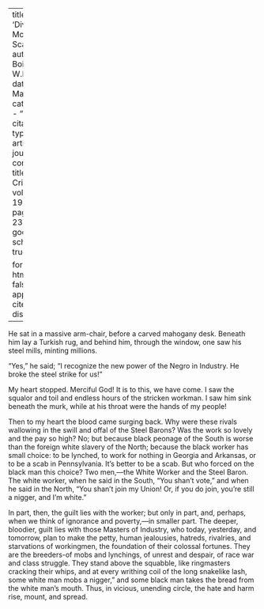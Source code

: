 
---
title: 'Dives, Mob, and Scab'
author: Du Bois, W.E.B.
date: Mar. 1920
categories: 
  - ""
citation: 
  type: article-journal
  container-title: The Crisis
  volume: 19
  issue: 5
  page: 235-236
google-scholar: true

format:
  html:
    toc: false
    appendix-cite-as: display
---


He sat in a massive arm-chair, before a carved mahogany desk. Beneath him lay a Turkish rug, and behind him, through the window, one saw his steel mills, minting millions. 

"Yes," he said; "I recognize the new power of the Negro in Industry. He broke the steel strike for us!" 

My heart stopped. Merciful God! It is to this, we have come. I saw the squalor and toil and endless hours of the stricken workman. I saw him sink beneath the murk, while at his throat were the hands of my people! 

Then to my heart the blood came surging back. Why were these rivals wallowing in the swill and offal of the Steel Barons? Was the work so lovely and the pay so high? No; but because black peonage of the South is worse than the foreign white slavery of the North; because the black worker has small choice: to be lynched, to work for nothing in Georgia and Arkansas, or to be a scab in Pennsylvania. It's better to be a scab. But who forced on the black man this choice? Two men,---the White Worker and the Steel Baron. The white worker, when he said in the South, "You shan't vote," and when he said in the North, "You shan't join my Union! Or, if you do join, you're still a nigger, and I'm white." 

In part, then, the guilt lies with the worker; but only in part, and, perhaps, when we think of ignorance and poverty,---in smaller part. The deeper, bloodier, guilt lies with those Masters of Industry, who today, yesterday, and tomorrow, plan to make the petty, human jealousies, hatreds, rivalries, and starvations of workingmen, the foundation of their colossal fortunes. They are the breeders-of mobs and lynchings, of unrest and despair, of race war and class struggle. They stand above the squabble, like ringmasters cracking their whips, and at every writhing coil of the long snakelike lash, some white man mobs a nigger," and some black man takes the bread from the white man's mouth. Thus, in vicious, unending circle, the hate and harm rise, mount, and spread. 

 